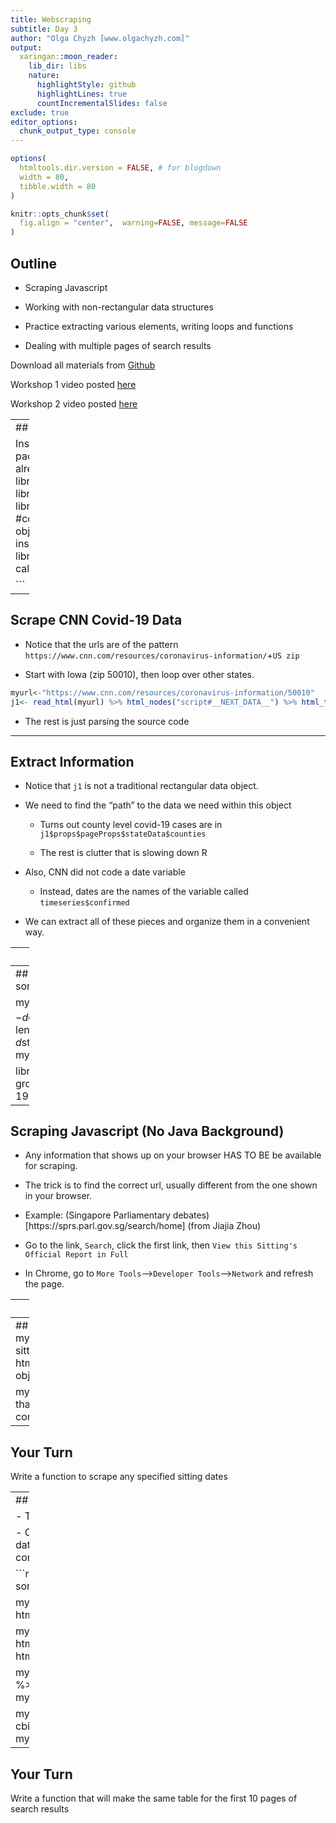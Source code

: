 ```yaml
---
title: Webscraping 
subtitle: Day 3
author: "Olga Chyzh [www.olgachyzh.com]"
output:
  xaringan::moon_reader:
    lib_dir: libs
    nature:
      highlightStyle: github
      highlightLines: true
      countIncrementalSlides: false
exclude: true
editor_options: 
  chunk_output_type: console
---
```


```r
options(
  htmltools.dir.version = FALSE, # for blogdown
  width = 80,
  tibble.width = 80
)

knitr::opts_chunk$set(
  fig.align = "center",  warning=FALSE, message=FALSE
)

```



## Outline

    
- Scraping Javascript 

- Working with non-rectangular data structures

- Practice extracting various elements, writing loops and functions

- Dealing with multiple pages of search results

Download all materials from [Github](https://github.com/ochyzh/Websraping-Workshop)

Workshop 1 video posted [here](https://play.library.utoronto.ca/0de7f9b4b6295aafbee68a61e198c845)

Workshop 2 video posted [here](https://play.library.utoronto.ca/cc3ebb18816bfdcf8be7686bf060385b)

---
## Required Packages

Install all tidyverse packages:
```r
# check if you already have it
library(tidyverse)
library(magrittr)
library(rvest)
library(jsonlite) #converts java code to R objects
# if not:
install.packages("tidyverse")
library(tidyverse) # only calls the "core" of tidyverse

```


---

## Scrape CNN Covid-19 Data

- Notice that the urls are of the pattern `https://www.cnn.com/resources/coronavirus-information/`+`US zip`

- Start with Iowa (zip 50010), then loop over other states.

```r
myurl<-"https://www.cnn.com/resources/coronavirus-information/50010"
j1<- read_html(myurl) %>% html_nodes("script#__NEXT_DATA__") %>% html_text() %>% fromJSON()  

```

- The rest is just parsing the source code

---

## Extract Information

- Notice that `j1` is not a traditional rectangular data object.

- We need to find the "path" to the data we need within this object

    - Turns out county level covid-19 cases are in `j1$props$pageProps$stateData$counties`
    
    - The rest is clutter that is slowing down R

- Also, CNN did not code a date variable
    
    - Instead, dates are the names of the variable called `timeseries$confirmed`

- We can extract all of these pieces and organize them in a convenient way.

---
## Extract Information

```r
library(lubridate) #to work with dates

j1<-j1$props$pageProps$stateData$counties #reduce the large object to just the county-level data
ia_cnties<-ls(j1) #get county names

#Get daily cases for one county in IA:
adair_cum_cases<-j1$adair$confirmed_time #get the variable that records covid cases over time
adair_cum_deaths<-j1$adair$deaths_time

#Get dates:
last_date<-max(ymd(names(j1$adair$timeseries$confirmed))) #find out the last date for which the data are available

mydates<-seq(last_date-length(adair_cum_deaths)+1,last_date,1)
adair<-cbind.data.frame(county="adair",fips=j1$adair$fips, state=j1$adair$state, date=mydates,cases=c(0,adair_cum_cases), deaths=adair_cum_deaths)
```

---
## Write a loop to get all counties in IA:
```r

ia_cnties<-ia_cnties[-c(73,89)] #notice that some counties are not actually counties

mydata<-NULL
for (i in ia_cnties){
  d<-j1[[i]]
  cum_cases<-d$confirmed_time
  cum_deaths<-d$deaths_time
  mydates<-seq(from=(last_date-length(cum_deaths)+1),to=last_date,by=1)
  d<-cbind.data.frame(fips=d$fips,state=d$state,county=i,date=mydates,cum_cases=c(0,cum_cases),cum_deaths=cum_deaths)
  mydata<-rbind.data.frame(mydata,d)
}

library(ggplot2)
ggplot(data=mydata, aes(x=date,y=cum_cases, group=county))+geom_line()+theme_bw()+scale_x_date("")+scale_y_continuous("Covid-19 Cumulative Cases for Iowa Counties")
```

---

## Scraping Javascript (No Java Background)

- Any information that shows up on your browser HAS TO BE be available for scraping.

- The trick is to find the correct url, usually different from the one shown in your browser.

- Example: (Singapore Parliamentary debates)[https://sprs.parl.gov.sg/search/home] (from Jiajia Zhou)

- Go to the link, `Search`, click the first link, then `View this Sitting's Official Report in Full`

- In Chrome, go to `More Tools`-->`Developer Tools`-->`Network` and refresh the page.

---
## Example 3: Singapore Parliamentary Debates

```r
knitr::include_graphics('./images/Dev_tools.png', auto_pdf = FALSE)
```  

---
## Singapore Parliamentary Debates
```r
myurl<-"https://sprs.parl.gov.sg/search/getHansardReport/?sittingDate=04-11-2020"
r<-read_html(myurl) %>% html_text()
j1<-fromJSON(r)#convert from Java to an R object

mydat<-j1$takesSectionVOList %>% #extract the elements that contain the bills
  select(title, subTitle, sectionType, content) %>%
  mutate(sittingDate="04-11-2020")
```

---
## Your Turn

Write a function to scrape any specified sitting dates

---
## Example 4: [Government Contracts](https://search.open.canada.ca/en/ct/?sort=score%20desc&page=1&search_text=deloitte)

- Thanks Reut Marciano!

- Combine disparate data entries into a table
    - Scrape date, work description, and amount of all Deloitte contracts.

```r
myurl<-"https://search.open.canada.ca/en/ct/?sort=score%20desc&page=1&search_text=deloitte"

mydates<-read_html(myurl) %>% html_nodes(".small") %>% html_text()

mydesc<-read_html(myurl) %>% html_nodes("#org_value_lbl+ .col-sm-8") %>% html_text() %>% str_squish()

myawards<-read_html(myurl) %>% html_nodes("h3") %>% html_text()
myawards<-myawards[c(seq(from=2,to=50,by=2))]

mytable<-cbind(date=mydates,desc=mydesc,award=myawards)
mytable
```
---

## Your Turn

Write a function that will make the same table for the first 10 pages of search results



